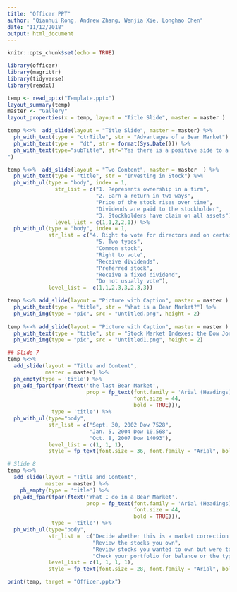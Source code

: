 ```yaml
---
title: "Officer PPT"
author: "Qianhui Rong, Andrew Zhang, Wenjia Xie, Longhao Chen"
date: "11/12/2018"
output: html_document
---
```


```r
knitr::opts_chunk$set(echo = TRUE)
```

```r
library(officer)
library(magrittr)
library(tidyverse)
library(readxl)

temp <- read_pptx("Template.pptx") 
layout_summary(temp)
master <- "Gallery"
layout_properties(x = temp, layout = "Title Slide", master = master )

temp %<>%  add_slide(layout = "Title Slide", master = master) %>% 
  ph_with_text(type = "ctrTitle", str = "Advantages of a Bear Market") %>% 
  ph_with_text(type =  "dt", str = format(Sys.Date())) %>% 
  ph_with_text(type="subTitle", str="Yes there is a positive side to a Bear Market!
")

temp %<>%  add_slide(layout = "Two Content", master = master  ) %>% 
  ph_with_text(type = "title", str = "Investing in Stock") %>% 
  ph_with_ul(type = "body", index = 1, 
               str_list = c("1. Represents ownership in a firm", 
                            "2. Earn a return in two ways", 
                            "Price of the stock rises over time",
                            "Dividends are paid to the stockholder", 
                            "3. Stockholders have claim on all assets"),
               level_list = c(1,1,2,2,1)) %>% 
  ph_with_ul(type = "body", index = 1, 
             str_list = c("4. Right to vote for directors and on certain issues",
                            "5. Two types",
                            "Common stock",
                            "Right to vote",
                            "Receive dividends",
                            "Preferred stock",
                            "Receive a fixed dividend",
                            "Do not usually vote"),
             level_list =  c(1,1,2,3,3,2,3,3))

temp %<>% add_slide(layout = "Picture with Caption", master = master ) %>% 
  ph_with_text(type = "title", str = "What is a Bear Market?") %>% 
  ph_with_img(type = "pic", src = "Untitled.png", height = 2)
  
temp %<>% add_slide(layout = "Picture with Caption", master = master ) %>% 
  ph_with_text(type = "title", str = "Stock Market Indexes: the Dow Jones Industrial Average") %>% 
  ph_with_img(type = "pic", src = "Untitled1.png", height = 2)

## Slide 7
temp %<>% 
  add_slide(layout = "Title and Content",
            master = master) %>% 
  ph_empty(type = 'title') %>%
  ph_add_fpar(fpar(ftext('the last Bear Market',
                         prop = fp_text(font.family = 'Arial (Headings)', 
                                        font.size = 44,
                                        bold = TRUE))), 
              type = 'title') %>%
  ph_with_ul(type="body", 
             str_list = c("Sept. 30, 2002 Dow 7528", 
                          "Jan. 5, 2004 Dow 10,568", 
                          "Oct. 8, 2007 Dow 14093"), 
             level_list = c(1, 1, 1), 
             style = fp_text(font.size = 36, font.family = "Arial", bold = TRUE)) 

# Slide 8
temp %<>% 
  add_slide(layout = "Title and Content",
            master = master) %>% 
    ph_empty(type = 'title') %>%
  ph_add_fpar(fpar(ftext('What I do in a Bear Market',
                         prop = fp_text(font.family = 'Arial (Headings)', 
                                        font.size = 44,
                                        bold = TRUE))), 
              type = 'title') %>%
  ph_with_ul(type="body", 
             str_list =  c("Decide whether this is a market correction or the start of something more", 
                           "Review the stocks you own",
                           "Review stocks you wanted to own but were too expensive at time of research", 
                           "Check your portfolio for balance or the type of stocks you own"),
             level_list = c(1, 1, 1, 1),
             style = fp_text(font.size = 28, font.family = "Arial", bold = TRUE))

print(temp, target = "Officer.pptx") 
```


